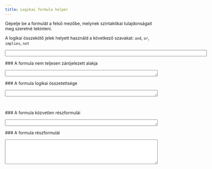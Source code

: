 ```yaml
---
title: Logikai formula helper
---
```


<form>
  Gépelje be a formulát a felső mezőbe, melynek szintaktikai tulajdonságait meg
  szeretné tekinteni. 

  A logikai összekötő jelek helyett használd a következő szavakat: `and`, `or`,
  `implies`, `not`

  <input class="form-control" onkeyup="getProperties(this.value)" name="input" size="80" /> 

	### A formula nem teljesen zárójelezett alakja

	<textarea class="form-control" cols=60 rows=1 name=output1></textarea>


	### A formula logikai összetettsége

	<textarea class="form-control" cols=60 rows=1 name=output2></textarea><br>


	### A formula közvetlen részformulái

	<textarea class="form-control" cols=60 rows=1 name=output3></textarea> 


	### A formula részformulái

	<textarea class="form-control" cols=60 rows=5 name=output4></textarea> 
</form>

<script type="text/javascript" src="logika.js"></script>
